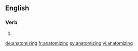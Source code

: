 ==English==

===Verb===
{{head|en|present participle}}

# {{present participle of|anatomize|lang=en|nocat=1}}

[[de:anatomizing]]
[[fr:anatomizing]]
[[sv:anatomizing]]
[[vi:anatomizing]]